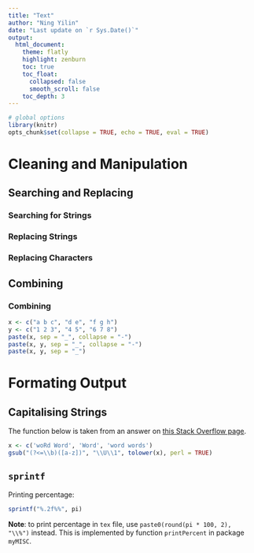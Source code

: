 ```yaml
---
title: "Text"
author: "Ning Yilin"
date: "Last update on `r Sys.Date()`"
output: 
  html_document:
    theme: flatly
    highlight: zenburn
    toc: true
    toc_float: 
      collapsed: false
      smooth_scroll: false
    toc_depth: 3
---
```


```r
# global options
library(knitr)
opts_chunk$set(collapse = TRUE, echo = TRUE, eval = TRUE)
```

# Cleaning and Manipulation

## Searching and Replacing

### Searching for Strings

### Replacing Strings

### Replacing Characters

## Combining

### Combining 

```r
x <- c("a b c", "d e", "f g h")
y <- c("1 2 3", "4 5", "6 7 8")
paste(x, sep = "_", collapse = "-")
paste(x, y, sep = "_", collapse = "-")
paste(x, y, sep = "_")
```

# Formating Output

## Capitalising Strings

The function below is taken from an answer on [this Stack Overflow page](http://stackoverflow.com/questions/24956546/capitalizing-letters-r-equivalent-of-excel-proper-function).

```r
x <- c('woRd Word', 'Word', 'word words')
gsub("(?<=\\b)([a-z])", "\\U\\1", tolower(x), perl = TRUE)
```
## `sprintf`  

Printing percentage:

```r
sprintf("%.2f%%", pi)
```

**Note**: to print percentage in `tex` file, use 
`paste0(round(pi * 100, 2), "\\%")` instead. This is implemented by function 
`printPercent` in package `myMISC`.
